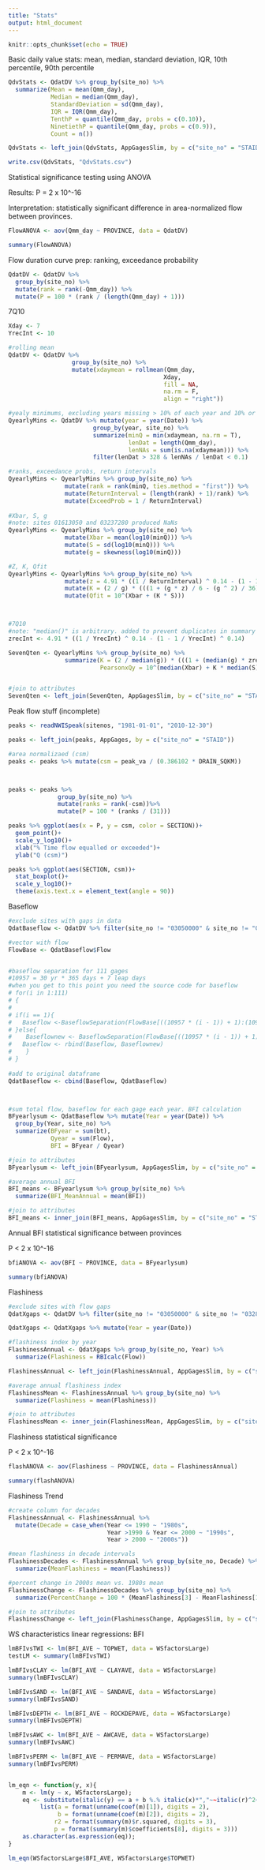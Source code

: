 ```yaml
---
title: "Stats"
output: html_document
---
```


```r
knitr::opts_chunk$set(echo = TRUE)
```

Basic daily value stats: mean, median, standard deviation, IQR, 10th percentile, 90th percentile

```r
QdvStats <- QdatDV %>% group_by(site_no) %>%
  summarize(Mean = mean(Qmm_day),
            Median = median(Qmm_day),
            StandardDeviation = sd(Qmm_day),
            IQR = IQR(Qmm_day),
            TenthP = quantile(Qmm_day, probs = c(0.10)),
            NinetiethP = quantile(Qmm_day, probs = c(0.9)),
            Count = n())

QdvStats <- left_join(QdvStats, AppGagesSlim, by = c("site_no" = "STAID"))

write.csv(QdvStats, "QdvStats.csv")
```

Statistical significance testing using ANOVA

Results: P = 2 x 10\^-16

Interpretation: statistically significant difference in area-normalized flow between provinces.

```r
FlowANOVA <- aov(Qmm_day ~ PROVINCE, data = QdatDV)

summary(FlowANOVA)

```

Flow duration curve prep: ranking, exceedance probability

```r
QdatDV <- QdatDV %>%
  group_by(site_no) %>%
  mutate(rank = rank(-Qmm_day)) %>% 
  mutate(P = 100 * (rank / (length(Qmm_day) + 1)))
```

7Q10

```r
Xday <- 7
YrecInt <- 10

#rolling mean
QdatDV <- QdatDV %>% 
                  group_by(site_no) %>%
                  mutate(xdaymean = rollmean(Qmm_day, 
                                            Xday, 
                                            fill = NA, 
                                            na.rm = F, 
                                            align = "right"))

#yealy minimums, excluding years missing > 10% of each year and 10% or greater NAs
QyearlyMins <- QdatDV %>% mutate(year = year(Date)) %>%
                        group_by(year, site_no) %>%
                        summarize(minQ = min(xdaymean, na.rm = T), 
                                  lenDat = length(Qmm_day),
                                  lenNAs = sum(is.na(xdaymean))) %>%
                        filter(lenDat > 328 & lenNAs / lenDat < 0.1) 

#ranks, exceedance probs, return intervals
QyearlyMins <- QyearlyMins %>% group_by(site_no) %>% 
                mutate(rank = rank(minQ, ties.method = "first")) %>%
                mutate(ReturnInterval = (length(rank) + 1)/rank) %>%
                mutate(ExceedProb = 1 / ReturnInterval)
 
#Xbar, S, g
#note: sites 01613050 and 03237280 produced NaNs
QyearlyMins <- QyearlyMins %>% group_by(site_no) %>%
                mutate(Xbar = mean(log10(minQ))) %>%
                mutate(S = sd(log10(minQ))) %>%
                mutate(g = skewness(log10(minQ)))

#Z, K, Qfit
QyearlyMins <- QyearlyMins %>% group_by(site_no) %>%
                mutate(z = 4.91 * ((1 / ReturnInterval) ^ 0.14 - (1 - 1 / ReturnInterval) ^ 0.14)) %>%
                mutate(K = (2 / g) * (((1 + (g * z) / 6 - (g ^ 2) / 36) ^ 3) - 1) ) %>%
                mutate(Qfit = 10^(Xbar + (K * S)))



#7Q10
#note: "median()" is arbitrary. added to prevent duplicates in summary table
zrecInt <- 4.91 * ((1 / YrecInt) ^ 0.14 - (1 - 1 / YrecInt) ^ 0.14)

SevenQten <- QyearlyMins %>% group_by(site_no) %>%
                summarize(K = (2 / median(g)) * (((1 + (median(g) * zrecInt) / 6 - (median(g) ^ 2) / 36) ^ 3) - 1),
                          PearsonxQy = 10^(median(Xbar) + K * median(S)))


#join to attributes
SevenQten <- left_join(SevenQten, AppGagesSlim, by = c("site_no" = "STAID"))
```

Peak flow stuff (incomplete)

```r
peaks <- readNWISpeak(sitenos, "1981-01-01", "2010-12-30")

peaks <- left_join(peaks, AppGages, by = c("site_no" = "STAID"))

#area normalizaed (csm)
peaks <- peaks %>% mutate(csm = peak_va / (0.386102 * DRAIN_SQKM))



peaks <- peaks %>% 
              group_by(site_no) %>%
              mutate(ranks = rank(-csm))%>%
              mutate(P = 100 * (ranks / (31)))

peaks %>% ggplot(aes(x = P, y = csm, color = SECTION))+
  geom_point()+
  scale_y_log10()+
  xlab("% Time flow equalled or exceeded")+
  ylab("Q (csm)")

peaks %>% ggplot(aes(SECTION, csm))+
  stat_boxplot()+
  scale_y_log10()+
  theme(axis.text.x = element_text(angle = 90))
```

Baseflow

```r
#exclude sites with gaps in data
QdatBaseflow <- QdatDV %>% filter(site_no != "03050000" & site_no != "03281100" & site_no != "03450000" & site_no != "03187500" & site_no != "01613050" & site_no != "03159540")

#vector with flow
FlowBase <- QdatBaseflow$Flow


#baseflow separation for 111 gages
#10957 = 30 yr * 365 days + 7 leap days
#when you get to this point you need the source code for baseflow 
# for(i in 1:111)
# {
# 
# if(i == 1){
#   Baseflow <-BaseflowSeparation(FlowBase[((10957 * (i - 1)) + 1):(10957 * i)], 0.925, 3)
# }else{
#    Baseflownew <- BaseflowSeparation(FlowBase[((10957 * (i - 1)) + 1):(10957 * i)], 0.925, 3) 
#   Baseflow <- rbind(Baseflow, Baseflownew)
#    }
# }
                                                    
#add to original dataframe
QdatBaseflow <- cbind(Baseflow, QdatBaseflow)



#sum total flow, baseflow for each gage each year. BFI calculation
BFyearlysum <- QdatBaseflow %>% mutate(Year = year(Date)) %>%
  group_by(Year, site_no) %>%
  summarize(BFyear = sum(bt),
            Qyear = sum(Flow),
            BFI = BFyear / Qyear)

#join to attributes
BFyearlysum <- left_join(BFyearlysum, AppGagesSlim, by = c("site_no" = "STAID"))

#average annual BFI
BFI_means <- BFyearlysum %>% group_by(site_no) %>%
  summarize(BFI_MeanAnnual = mean(BFI))

#join to attributes
BFI_means <- inner_join(BFI_means, AppGagesSlim, by = c("site_no" = "STAID"))
```

Annual BFI statistical significance between provinces

P \< 2 x 10\^-16

```r
bfiANOVA <- aov(BFI ~ PROVINCE, data = BFyearlysum)

summary(bfiANOVA)
```

Flashiness

```r
#exclude sites with flow gaps
QdatXgaps <- QdatDV %>% filter(site_no != "03050000" & site_no != "03281100" & site_no != "03450000" & site_no != "03187500" & site_no != "01613050" & site_no != "03159540")

QdatXgaps <- QdatXgaps %>% mutate(Year = year(Date))

#flashiness index by year
FlashinessAnnual <- QdatXgaps %>% group_by(site_no, Year) %>%
  summarize(Flashiness = RBIcalc(Flow))

FlashinessAnnual <- left_join(FlashinessAnnual, AppGagesSlim, by = c("site_no" = "STAID"))

#average annual flashiness index
FlashinessMean <- FlashinessAnnual %>% group_by(site_no) %>%
  summarize(Flashiness = mean(Flashiness))

#join to attributes
FlashinessMean <- inner_join(FlashinessMean, AppGagesSlim, by = c("site_no" = "STAID"))
```

Flashiness statistical significance

P \< 2 x 10\^-16

```r
flashANOVA <- aov(Flashiness ~ PROVINCE, data = FlashinessAnnual)

summary(flashANOVA)
```

Flashiness Trend

```r
#create column for decades
FlashinessAnnual <- FlashinessAnnual %>% 
  mutate(Decade = case_when(Year <= 1990 ~ "1980s",
                            Year >1990 & Year <= 2000 ~ "1990s",
                            Year > 2000 ~ "2000s"))

#mean flashiness in decade intervals
FlashinessDecades <- FlashinessAnnual %>% group_by(site_no, Decade) %>%
  summarize(MeanFlashiness = mean(Flashiness))

#percent change in 2000s mean vs. 1980s mean
FlashinessChange <- FlashinessDecades %>% group_by(site_no) %>%
  summarize(PercentChange = 100 * (MeanFlashiness[3] - MeanFlashiness[1]) / MeanFlashiness[1])

#join to attributes
FlashinessChange <- left_join(FlashinessChange, AppGagesSlim, by = c("site_no" = "STAID"))
```

WS characteristics linear regressions: BFI

```r
lmBFIvsTWI <- lm(BFI_AVE ~ TOPWET, data = WSfactorsLarge)
testLM <- summary(lmBFIvsTWI)

lmBFIvsCLAY <- lm(BFI_AVE ~ CLAYAVE, data = WSfactorsLarge)
summary(lmBFIvsCLAY)

lmBFIvsSAND <- lm(BFI_AVE ~ SANDAVE, data = WSfactorsLarge)
summary(lmBFIvsSAND)

lmBFIvsDEPTH <- lm(BFI_AVE ~ ROCKDEPAVE, data = WSfactorsLarge)
summary(lmBFIvsDEPTH)

lmBFIvsAWC <- lm(BFI_AVE ~ AWCAVE, data = WSfactorsLarge)
summary(lmBFIvsAWC)

lmBFIvsPERM <- lm(BFI_AVE ~ PERMAVE, data = WSfactorsLarge)
summary(lmBFIvsPERM)


lm_eqn <- function(y, x){
    m <- lm(y ~ x, WSfactorsLarge);
    eq <- substitute(italic(y) == a + b %.% italic(x)*","~~italic(r)^2~"="~r2*","~~italic("p")~"="~p, 
         list(a = format(unname(coef(m)[1]), digits = 2),
              b = format(unname(coef(m)[2]), digits = 2),
             r2 = format(summary(m)$r.squared, digits = 3),
             p = format(summary(m)$coefficients[8], digits = 3)))
    as.character(as.expression(eq));
}

lm_eqn(WSfactorsLarge$BFI_AVE, WSfactorsLarge$TOPWET)
```

